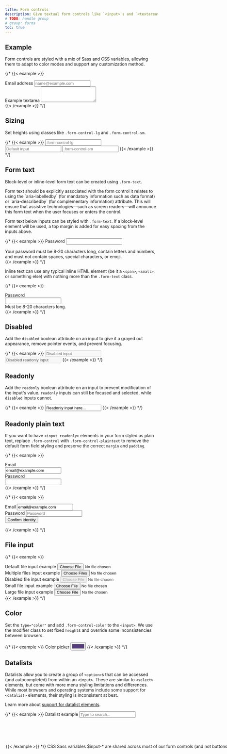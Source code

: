 ```yaml
---
title: Form controls
description: Give textual form controls like `<input>`s and `<textarea>`s an upgrade with custom styles, sizing, focus states, and more.
# TODO: handle group
# group: forms
toc: true
---
```


## Example

Form controls are styled with a mix of Sass and CSS variables, allowing them to adapt to color modes and support any customization method.

{/* {{< example >}}
<div class="mb-3">
  <label for="exampleFormControlInput1" class="form-label">Email address</label>
  <input type="email" class="form-control" id="exampleFormControlInput1" placeholder="name@example.com">
</div>
<div class="mb-3">
  <label for="exampleFormControlTextarea1" class="form-label">Example textarea</label>
  <textarea class="form-control" id="exampleFormControlTextarea1" rows="3"></textarea>
</div>
{{< /example >}} */}

## Sizing

Set heights using classes like `.form-control-lg` and `.form-control-sm`.

{/* {{< example >}}
<input class="form-control form-control-lg" type="text" placeholder=".form-control-lg" aria-label=".form-control-lg example">
<input class="form-control" type="text" placeholder="Default input" aria-label="default input example">
<input class="form-control form-control-sm" type="text" placeholder=".form-control-sm" aria-label=".form-control-sm example">
{{< /example >}} */}

## Form text

Block-level or inline-level form text can be created using `.form-text`.

<Callout type="warning">
Form text should be explicitly associated with the form control it relates to using the `aria-labelledby` (for mandatory information such as data format) or `aria-describedby` (for complementary information) attribute. This will ensure that assistive technologies—such as screen readers—will announce this form text when the user focuses or enters the control.
</Callout>

Form text below inputs can be styled with `.form-text`. If a block-level element will be used, a top margin is added for easy spacing from the inputs above.

{/* {{< example >}}
<label for="inputPassword5" class="form-label">Password</label>
<input type="password" id="inputPassword5" class="form-control" aria-labelledby="passwordHelpBlock">
<div id="passwordHelpBlock" class="form-text">
  Your password must be 8-20 characters long, contain letters and numbers, and must not contain spaces, special characters, or emoji.
</div>
{{< /example >}} */}

Inline text can use any typical inline HTML element (be it a `<span>`, `<small>`, or something else) with nothing more than the `.form-text` class.

{/* {{< example >}}
<div class="row g-3 align-items-center">
  <div class="col-auto">
    <label for="inputPassword6" class="col-form-label">Password</label>
  </div>
  <div class="col-auto">
    <input type="password" id="inputPassword6" class="form-control" aria-labelledby="passwordHelpInline">
  </div>
  <div class="col-auto">
    <span id="passwordHelpInline" class="form-text">
      Must be 8-20 characters long.
    </span>
  </div>
</div>
{{< /example >}} */}

## Disabled

Add the `disabled` boolean attribute on an input to give it a grayed out appearance, remove pointer events, and prevent focusing.

{/* {{< example >}}
<input class="form-control" type="text" placeholder="Disabled input" aria-label="Disabled input example" disabled>
<input class="form-control" type="text" value="Disabled readonly input" aria-label="Disabled input example" disabled readonly>
{{< /example >}} */}

## Readonly

Add the `readonly` boolean attribute on an input to prevent modification of the input's value. `readonly` inputs can still be focused and selected, while `disabled` inputs cannot.

{/* {{< example >}}
<input class="form-control" type="text" value="Readonly input here..." aria-label="readonly input example" readonly>
{{< /example >}} */}

## Readonly plain text

If you want to have `<input readonly>` elements in your form styled as plain text, replace `.form-control` with `.form-control-plaintext` to remove the default form field styling and preserve the correct `margin` and `padding`.

{/* {{< example >}}
  <div class="mb-3 row">
    <label for="staticEmail" class="col-sm-2 col-form-label">Email</label>
    <div class="col-sm-10">
      <input type="text" readonly class="form-control-plaintext" id="staticEmail" value="email@example.com">
    </div>
  </div>
  <div class="mb-3 row">
    <label for="inputPassword" class="col-sm-2 col-form-label">Password</label>
    <div class="col-sm-10">
      <input type="password" class="form-control" id="inputPassword">
    </div>
  </div>
{{< /example >}} */}

{/* {{< example >}}
<form class="row g-3">
  <div class="col-auto">
    <label for="staticEmail2" class="visually-hidden">Email</label>
    <input type="text" readonly class="form-control-plaintext" id="staticEmail2" value="email@example.com">
  </div>
  <div class="col-auto">
    <label for="inputPassword2" class="visually-hidden">Password</label>
    <input type="password" class="form-control" id="inputPassword2" placeholder="Password">
  </div>
  <div class="col-auto">
    <button type="submit" class="btn btn-primary mb-3">Confirm identity</button>
  </div>
</form>
{{< /example >}} */}

## File input

{/* {{< example >}}
<div class="mb-3">
  <label for="formFile" class="form-label">Default file input example</label>
  <input class="form-control" type="file" id="formFile">
</div>
<div class="mb-3">
  <label for="formFileMultiple" class="form-label">Multiple files input example</label>
  <input class="form-control" type="file" id="formFileMultiple" multiple>
</div>
<div class="mb-3">
  <label for="formFileDisabled" class="form-label">Disabled file input example</label>
  <input class="form-control" type="file" id="formFileDisabled" disabled>
</div>
<div class="mb-3">
  <label for="formFileSm" class="form-label">Small file input example</label>
  <input class="form-control form-control-sm" id="formFileSm" type="file">
</div>
<div>
  <label for="formFileLg" class="form-label">Large file input example</label>
  <input class="form-control form-control-lg" id="formFileLg" type="file">
</div>
{{< /example >}} */}

## Color

Set the `type="color"` and add `.form-control-color` to the `<input>`. We use the modifier class to set fixed `height`s and override some inconsistencies between browsers.

{/* {{< example >}}
<label for="exampleColorInput" class="form-label">Color picker</label>
<input type="color" class="form-control form-control-color" id="exampleColorInput" value="#563d7c" title="Choose your color">
{{< /example >}} */}

## Datalists

Datalists allow you to create a group of `<option>`s that can be accessed (and autocompleted) from within an `<input>`. These are similar to `<select>` elements, but come with more menu styling limitations and differences. While most browsers and operating systems include some support for `<datalist>` elements, their styling is inconsistent at best.

Learn more about [support for datalist elements](https://caniuse.com/datalist).

{/* {{< example >}}
<label for="exampleDataList" class="form-label">Datalist example</label>
<input class="form-control" list="datalistOptions" id="exampleDataList" placeholder="Type to search...">
<datalist id="datalistOptions">
  <option value="San Francisco">
  <option value="New York">
  <option value="Seattle">
  <option value="Los Angeles">
  <option value="Chicago">
</datalist>
{{< /example >}} */}

## CSS

### Sass variables

`$input-*` are shared across most of our form controls (and not buttons).

<ScssDocs name="form-input-variables" file="scss/_variables.scss" />

`$form-label-*` and `$form-text-*` are for our `<label>`s and `.form-text` component.

<ScssDocs name="form-label-variables" file="scss/_variables.scss" />

<ScssDocs name="form-text-variables" file="scss/_variables.scss" />

`$form-file-*` are for file input.

<ScssDocs name="form-file-variables" file="scss/_variables.scss" />
